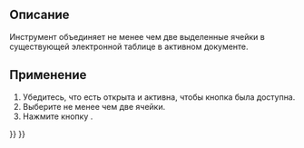 <languages/>

{{Docnav/ru
|[[Spreadsheet_Export/ru|Экспорт электронной таблицы]]
|[[Spreadsheet_SplitCell/ru|Разделить ячейку]]
|[[Spreadsheet_Workbench/ru|Электронные таблицы]]
|IconL=Spreadsheet_Export.svg
|IconR=Spreadsheet_SplitCell.svg
|IconC=Workbench_Spreadsheet.svg
}}

{{GuiCommand/ru
|Name=Spreadsheet MergeCells
|Name/ru=Объединить ячейки
|MenuLocation=Spreadsheet → Объединить ячейки
|Workbenches=[[Spreadsheet_Workbench/ru|Spreadsheet]]
|Version=0.17
}}

<span id="Description"></span>
==Описание==

<div class="mw-translate-fuzzy">
Инструмент {{Button|[[File:Spreadsheet_MergeCells.svg|16px]] [[Spreadsheet_MergeCells/ru|Объединить ячейки]]}} объединяет не менее чем две выделенные ячейки в существующей электронной таблице в активном документе.
</div>

<span id="Usage"></span>
==Применение==

<div class="mw-translate-fuzzy">
# Убедитесь, что есть {{Button|[[File:Spreadsheet_CreateSheet.svg|16px]] [[Spreadsheet_CreateSheet/ru|электронная таблица]]}} открыта и активна, чтобы кнопка была доступна.
# Выберите не менее чем две ячейки.
# Нажмите кнопку {{Button|[[File:Spreadsheet_MergeCells.svg|16px]] [[Spreadsheet_MergeCells/ru|Объединить ячейки]]}}.
</div>


{{Docnav/ru
|[[Spreadsheet_Export/ru|Экспорт электронной таблицы]]
|[[Spreadsheet_SplitCell/ru|Разделить ячейку]]
|[[Spreadsheet_Workbench/ru|Электронные таблицы]]
|IconL=Spreadsheet_Export.svg
|IconR=Spreadsheet_SplitCell.svg
|IconC=Workbench_Spreadsheet.svg
}}

{{Spreadsheet_Tools_navi{{#translation:}}}}
{{Userdocnavi{{#translation:}}}}